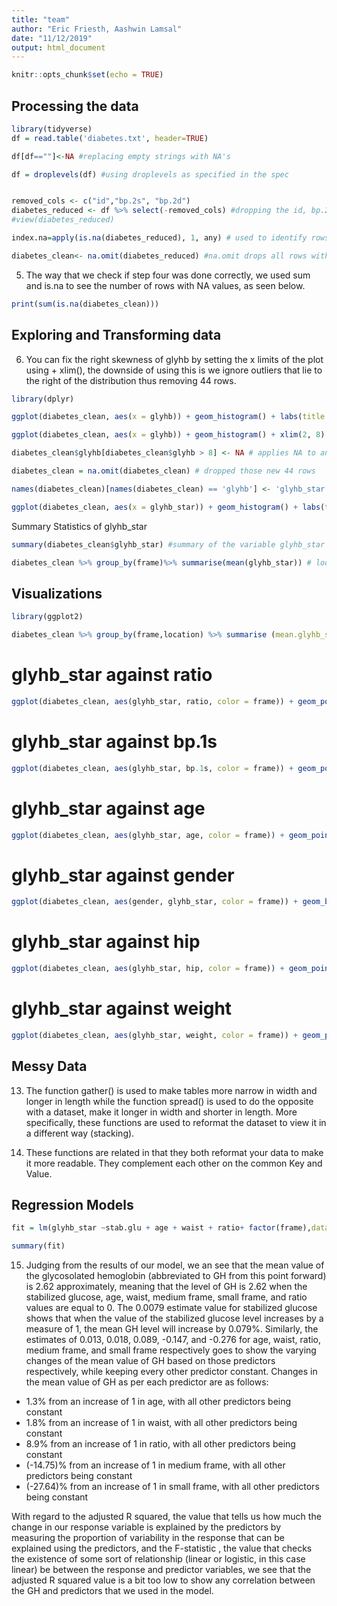 ```yaml
---
title: "team"
author: "Eric Friesth, Aashwin Lamsal"
date: "11/12/2019"
output: html_document
---
```


```r
knitr::opts_chunk$set(echo = TRUE)
```

## Processing the data

```r
library(tidyverse)
df = read.table('diabetes.txt', header=TRUE)

df[df==""]<-NA #replacing empty strings with NA's

df = droplevels(df) #using droplevels as specified in the spec


removed_cols <- c("id","bp.2s", "bp.2d")
diabetes_reduced <- df %>% select(-removed_cols) #dropping the id, bp.2s, and bp.2d columns
#view(diabetes_reduced)

index.na=apply(is.na(diabetes_reduced), 1, any) # used to identify rows with missing value.

diabetes_clean<- na.omit(diabetes_reduced) #na.omit drops all rows with any NA Values

```
5. The way that we check if step four was done correctly, we used sum and is.na to see the
number of rows with NA values, as seen below.
```r
print(sum(is.na(diabetes_clean)))

```

## Exploring and Transforming data

6. You can fix the right skewness of glyhb by setting the x limits of the plot using + xlim(),
the downside of using this is we ignore outliers that lie to the right of the distribution
thus removing 44 rows.

```r
library(dplyr)

ggplot(diabetes_clean, aes(x = glyhb)) + geom_histogram() + labs(title = "Distribution of Glycosolated Hemoglobin", x = "Glycosolated Hemoglobin", y = "Frequency") # plotted a histogram of the variable glyhb to see the skewness

ggplot(diabetes_clean, aes(x = glyhb)) + geom_histogram() + xlim(2, 8) + labs(title = "Distribution of Glycosolated Hemoglobin", x = "Glycosolated Hemoglobin", y = "Frequency") # set limits on the x axis to create a better looking distribution without the outliers greater than 8

diabetes_clean$glyhb[diabetes_clean$glyhb > 8] <- NA # applies NA to any glyhb being greater than 8 

diabetes_clean = na.omit(diabetes_clean) # dropped those new 44 rows 

names(diabetes_clean)[names(diabetes_clean) == 'glyhb'] <- 'glyhb_star' # renamed that column to be glyhb_star

ggplot(diabetes_clean, aes(x = glyhb_star)) + geom_histogram() + labs(title = "Distribution of Glycosolated Hemoglobin", x = "Glycosolated Hemoglobin", y = "Frequency")
```

Summary Statistics of glyhb_star

```r

summary(diabetes_clean$glyhb_star) #summary of the variable glyhb_star

diabetes_clean %>% group_by(frame)%>% summarise(mean(glyhb_star)) # looking at the mean values of glyhb_star by the frames (small medium and large)

```

## Visualizations

```r
library(ggplot2)

diabetes_clean %>% group_by(frame,location) %>% summarise (mean.glyhb_star= mean(glyhb_star)) 

```

# glyhb_star against ratio
```r

ggplot(diabetes_clean, aes(glyhb_star, ratio, color = frame)) + geom_point() + labs(x= "Glycosolated Hemoglobin", y="Ratio", title = "Relationship between Glycosolated Hemoglobin and ratio")

```

# glyhb_star against bp.1s
```r
ggplot(diabetes_clean, aes(glyhb_star, bp.1s, color = frame)) + geom_point() + labs(x= "Glycosolated Hemoglobin", y="bp.1s", title = "Relationship between Glycosolated Hemoglobin and bp.1s")


```
# glyhb_star against age
```r
ggplot(diabetes_clean, aes(glyhb_star, age, color = frame)) + geom_point() + labs(x= "Glycosolated Hemoglobin", y="Age", title = "Relationship between Glycosolated Hemoglobin and age")


```
# glyhb_star against gender
```r

ggplot(diabetes_clean, aes(gender, glyhb_star, color = frame)) + geom_boxplot() + labs(x= "Gender", y="Glycosolated Hemoglobin", title = "Relationship between Glycosolated Hemoglobin and gender")

```
# glyhb_star against hip
```r
ggplot(diabetes_clean, aes(glyhb_star, hip, color = frame)) + geom_point() + labs(x= "Glycosolated Hemoglobin", y="Hip", title = "Relationship between Glycosolated Hemoglobin and hip")


```
# glyhb_star against weight
```r
ggplot(diabetes_clean, aes(glyhb_star, weight, color = frame)) + geom_point() + labs(x= "Glycosolated Hemoglobin", y="Weight", title = "Relationship between Glycosolated Hemoglobin and weight")


```

## Messy Data

13. The function gather() is used to make tables more narrow in width and longer in length
while the function spread() is used to do the opposite with a dataset, make it longer in width
and shorter in length. More specifically, these functions are used to reformat the dataset to
view it in a different way (stacking).

14. These functions are related in that they both reformat your data to make it more readable.
They complement each other on the common Key and Value. 

## Regression Models

```r

fit = lm(glyhb_star ~stab.glu + age + waist + ratio+ factor(frame),data=diabetes_clean)

summary(fit)

```

15. Judging from the results of our model, we an see that the mean value of the glycosolated hemoglobin (abbreviated to GH from this point forward) is 2.62 approximately, meaning that the level of GH is 2.62 when the stabilized glucose, age, waist, medium frame, small frame, and ratio values are equal to 0. The 0.0079 estimate value for stabilized glucose shows that when the value of the stabilized glucose level increases by a measure of 1, the mean GH level will increase by 0.079%. Similarly, the estimates of 0.013, 0.018, 0.089, -0.147, and -0.276 for age, waist, ratio, medium frame, and small frame respectively goes to show the varying changes of the mean value of GH based on those predictors respectively, while keeping every other predictor constant. Changes in the mean value of GH as per each predictor are as follows:
  - 1.3% from an increase of 1 in age, with all other predictors being constant
  - 1.8% from an increase of 1 in waist, with all other predictors being constant
  - 8.9% from an increase of 1 in ratio, with all other predictors being constant
  - (-14.75)% from an increase of 1 in medium frame, with all other predictors being constant
  - (-27.64)% from an increase of 1 in small frame, with all other predictors being constant
  
  With regard to the adjusted R squared, the value that tells us how much the change in our response variable is explained by the predictors by measuring the proportion of variability in the response that can be explained using the predictors, and the F-statistic , the value that checks the existence of some sort of relationship (linear or logistic, in this case linear) be between the response and predictor variables, we see that the adjusted R squared value is a bit too low to show any correlation between the GH and predictors that we used in the model.








